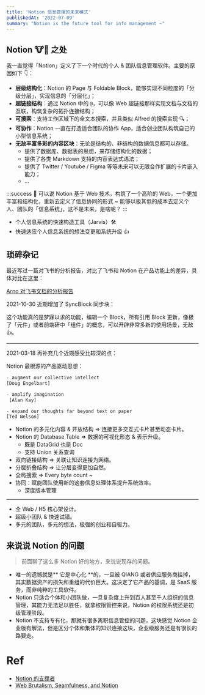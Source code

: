 ```yaml
---
title: 'Notion 信息管理的未来模式'
publishedAt: '2022-07-09'
summary: "Notion is the future tool for info management ~"
---
```


## Notion 🐮🍺 之处 

我一直觉得「Notion」定义了下一个时代的个人 & 团队信息管理软件。主要的原因如下 👇：

- **层级结构化**：Notion 的 Page 与 Foldable Block，能够实现不同粒度的「分级分层」，实现信息的「分层化」；
- **超链接结构**：通过 Notion 中的 `@`，可以像 Web 超链接那样实现文档与文档的互联，构筑复杂的拓扑连接结构；
- **可搜索**：支持工作区域下的全文本搜索，并且类似 Alfred 的搜索实现 🔍；
- **可协作**：Notion 一直在打造适合团队的协作 App，适合创业团队构筑自己的小型信息系统；
- **无敌丰富多彩的内容区块**：无论是结构的、非结构的数据信息都可以存储。
   - 提供了数据库、数据表的思想，来存储结构化的数据；
   - 提供了各类 Markdown 支持的内容表达式语法；
   - 提供了 Twitter / Youtube / Figma 等等未来可以无限合作扩展的卡片嵌入能力；
   - ...

:::success
📝 可以说 Notion 基于 Web 技术，构筑了一个高阶的 Web，一个更加丰富和结构化，重新去定义了信息协同的形式 ~ 能够以极其低的成本去定义个人、团队的「信息系统」，这不是未来，是啥呢？
:::

- 个人信息系统的快速构造工具（Jarvis）🛠
- 快速适应个人信息系统的想法变更和系统升级 👍

## 琐碎杂记

最近写过一篇对飞书的分析报告，对比了飞书和 Notion 在产品功能上的差异，具体对比在这里：

[Arno 对飞书文档的分析报告](https://www.yuque.com/go/doc/53323428?view=doc_embed)

2021-10-30 近期增加了 SyncBlock 同步块：

这个功能真的是梦寐以求的功能，编辑一个 Block，所有引用 Block 更新，像极了「元件」或者前端研中「组件」的概念，可以开辟非常多新的使用场景，无敌 👍。

---


2021-03-18 再补充几个近期感受比较深的点：

Notion 最根源的产品驱动思想：

```typescript
- augment our collective intellect
[Doug Engelbart] 

- amplify imagination 
 [Alan Kay] 

- expand our thoughts far beyond text on paper 
[Ted Nelson] 
```

- Notion 的多元化内容 & 开放结构 => 连接更多交互式卡片甚至动态卡片。
- Notion 的 Database Table => 数据的可视化形态 & 表示升级。
   - 既是 DataGrid 也是 Doc
   - 支持 Union 关系查询
- 双向链接结构 => 关联让知识连接为网络。
- 分层折叠结构 => 让分层变得更加自然。
- 全局搜索 => Every byte count ~
- 协同：赋能团队使用新的这套信息处理体系提升系统效率。
   - 深度版本管理

---


- 全 Web / H5 核心架设计。
- 超级小团队 & 快速试错。
- 多元的团队，多元的想法，极强的创业和自驱力。

## 来说说 Notion 的问题

> 前面聊了这么多 Notion 好的地方，来说说现存的问题。


- 唯一的遗憾就是** 它是中心化 **的，一旦被 QIANG 或者供应服务商挂掉，其实数据资产的损失和重组的代价巨大。这决定了它产品的基调，是 SaaS 服务，而非纯粹的工具软件。
- Notion 只适合个体和小团队做，一旦复杂度上升到百人甚至千人组织的信息管理，其能力无法足以胜任，就拿权限管控来说，Notion 的权限系统还是初级管理阶段。
- Notion 不支持专有化，那就有很多离职信息管控的问题，这块感觉 Notion 企业版有解法，但是区分个体和集体的知识连接这块，企业级服务还是有很长的路要走。

# Ref

- [Notion 的支撑者](https://mp.weixin.qq.com/s/MbWAx_pVa42Y1q8qieRmGA)
- [Web Brutalism, Seamfulness, and Notion](https://www.viget.com/articles/web-brutalism-seamfulness-and-notion/)
